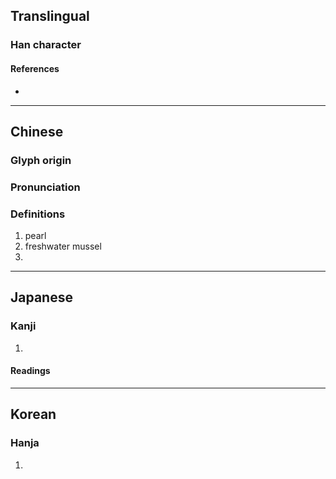 {{character info}}
==Translingual==

===Han character===
{{Han char|rn=96|rad=玉|as=04|sn=8|four=11110|canj=MGPP,XMGPP|ids=⿰𤣩比}}

====References====
* {{Han ref|kx=0728.210|dkj=20879|dj=1140.180|hdz=21103.110|uh=73AD|ud=29613|bh=CD68|bd=52584}}

----

==Chinese==
{{zh-forms}}

===Glyph origin===
{{Han etym}}

===Pronunciation===
{{zh-pron
|m=pín
|c=pan4
|mc=y
|oc=y
|cat=
}}

===Definitions===
{{zh-hanzi}}

# pearl
# freshwater mussel
# {{zh-only|蚌珠}}

----

==Japanese==

===Kanji===
{{ja-kanji|grade=|rs=玉04}}

# {{rfdef|ja|sort=玉04}}

====Readings====
{{ja-readings
|goon=びん, べん
|kanon=ひん, へん
}}

----

==Korean==

===Hanja===
{{ko-hanja|hangeul=빈|eumhun=|rv=bin|mr=pin|y=pin}}

# {{rfdef|ko|sort=玉04}}